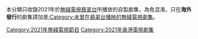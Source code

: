 本分類只收錄2021年於[[無綫電視|無綫電視]][[翡翠台|翡翠台]]所播放的自製劇集，為免混淆，只在'''海外發行'''的劇集請加進[[:Category:未曾在翡翠台播映的無綫電視劇集|:Category:未曾在翡翠台播映的無綫電視劇集]]。

{{cat year nav
| year = 2021
| cat = 無綫電視劇集
| sortkey = 無綫電視劇集
| article = 無綫電視劇
| in = 
}}

[[Category:2021年無綫電視節目|Category:2021年無綫電視節目]]
[[Category:2021年香港電視劇集|Category:2021年香港電視劇集]]